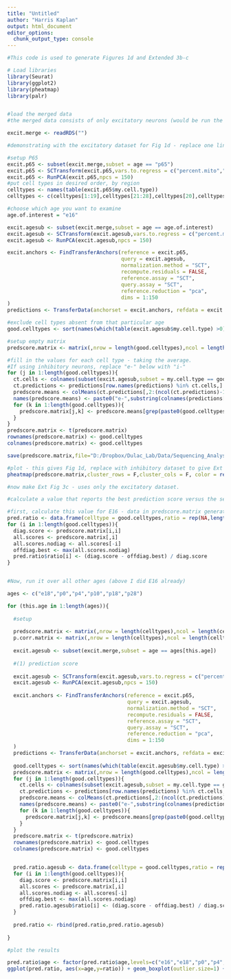 ---
title: "Untitled"
author: "Harris Kaplan"
output: html_document
editor_options: 
  chunk_output_type: console
---

```{r setup}

#This code is used to generate Figures 1d and Extended 3b-c

# Load libraries
library(Seurat)
library(ggplot2)
library(pheatmap)
library(palr)


#load the merged data
#the merged data consists of only excitatory neurons (would be run the same way with inhibitory neurons, just run separately), merged across all ages, then normalized using SCTransform across the entire dataset.

excit.merge <- readRDS("")

```


```{r Fig 1d and Ext Fig 3b}

#demonstrating with the excitatory dataset for Fig 1d - replace one line below "e-" to "i-" to run with the inhibitory dataset.

#setup P65
excit.p65 <- subset(excit.merge,subset = age == "p65")
excit.p65 <- SCTransform(excit.p65,vars.to.regress = c("percent.mito","percent.ribo","Percent.Largest.Gene"))
excit.p65 <- RunPCA(excit.p65,npcs = 150)
#put cell types in desired order, by region
celltypes <- names(table(excit.p65$my.cell.type))
celltypes <- c(celltypes[1:19],celltypes[21:28],celltypes[20],celltypes[29:37],celltypes[39:46],celltypes[38],celltypes[47],celltypes[50:57],celltypes[48:49],celltypes[58:64])

#choose which age you want to examine
age.of.interest = "e16"

excit.agesub <- subset(excit.merge,subset = age == age.of.interest)
excit.agesub <- SCTransform(excit.agesub,vars.to.regress = c("percent.mito","percent.ribo","Percent.Largest.Gene"))
excit.agesub <- RunPCA(excit.agesub,npcs = 150)

excit.anchors <- FindTransferAnchors(reference = excit.p65, 
                                     query = excit.agesub, 
                                     normalization.method = "SCT", 
                                     recompute.residuals = FALSE,
                                     reference.assay = "SCT",
                                     query.assay = "SCT",
                                     reference.reduction = "pca",
                                     dims = 1:150
)
predictions <- TransferData(anchorset = excit.anchors, refdata = excit.p65$my.cell.type, dims = 1:150)

#exclude cell types absent from that particular age
good.celltypes <- sort(names(which(table(excit.agesub$my.cell.type) >0)))

#setup empty matrix
predscore.matrix <- matrix(,nrow = length(good.celltypes),ncol = length(good.celltypes))

#fill in the values for each cell type - taking the average.
#If using inhibitory neurons, replace "e-" below with "i-"
for (j in 1:length(good.celltypes)){
  ct.cells <- colnames(subset(excit.agesub,subset = my.cell.type == good.celltypes[j]))
  ct.predictions <- predictions[row.names(predictions) %in% ct.cells,]
  predscore.means <- colMeans(ct.predictions[,2:(ncol(ct.predictions)-1)])
  names(predscore.means) <- paste0("e-",substring(colnames(predictions[2:(ncol(predictions)-1)]),20,22))
  for (k in 1:length(good.celltypes)){
    predscore.matrix[j,k] <- predscore.means[grep(paste0(good.celltypes[k],"$"),names(predscore.means))]
  }
}
predscore.matrix <- t(predscore.matrix)
rownames(predscore.matrix) <- good.celltypes
colnames(predscore.matrix) <- good.celltypes

save(predscore.matrix,file="D:/Dropbox/Dulac_Lab/Data/Sequencing_Analysis/10x_multiome/B6/excitatory/e16_to_p65_identity_matrix.RData")

#plot - this gives Fig 1d, replace with inhibitory dataset to give Ext Fig 3b.
pheatmap(predscore.matrix,cluster_rows = F,cluster_cols = F, color = rev(bathy_deep_pal(50)),border_color = NA)

```


```{r Ext Fig 3c}

#now make Ext Fig 3c - uses only the excitatory dataset.

#calculate a value that reports the best prediction score versus the second best - simply (best - 2ndbest) / best, so 0 if it's tied between the top 2, and 1 if it's perfectly just the top 1; if it's negative, that means the value on the diagonal wasn't the highest prediction.

#first, calculate this value for E16 - data in predscore.matrix generated in the code chunk above (Fig 1d).
pred.ratio <- data.frame(celltype = good.celltypes,ratio = rep(NA,length(good.celltypes)),age = age.of.interest)
for (i in 1:length(good.celltypes)){
  diag.score <- predscore.matrix[i,i]
  all.scores <- predscore.matrix[,i]
  all.scores.nodiag <- all.scores[-i]
  offdiag.best <- max(all.scores.nodiag)
  pred.ratio$ratio[i] <- (diag.score - offdiag.best) / diag.score
}


#Now, run it over all other ages (above I did E16 already)

ages <- c("e18","p0","p4","p10","p18","p28")

for (this.age in 1:length(ages)){
  
  #setup
  
  predscore.matrix <- matrix(,nrow = length(celltypes),ncol = length(celltypes))
  p.corr.matrix <- matrix(,nrow = length(celltypes),ncol = length(celltypes))
  
  excit.agesub <- subset(excit.merge,subset = age == ages[this.age])
  
  #(1) prediction score
  
  excit.agesub <- SCTransform(excit.agesub,vars.to.regress = c("percent.mito","percent.ribo","Percent.Largest.Gene"))
  excit.agesub <- RunPCA(excit.agesub,npcs = 150)
  
  excit.anchors <- FindTransferAnchors(reference = excit.p65, 
                                       query = excit.agesub, 
                                       normalization.method = "SCT", 
                                       recompute.residuals = FALSE,
                                       reference.assay = "SCT",
                                       query.assay = "SCT",
                                       reference.reduction = "pca",
                                       dims = 1:150
  )
  predictions <- TransferData(anchorset = excit.anchors, refdata = excit.p65$my.cell.type, dims = 1:150)
  
  good.celltypes <- sort(names(which(table(excit.agesub$my.cell.type) >0)))
  predscore.matrix <- matrix(,nrow = length(good.celltypes),ncol = length(good.celltypes))
  for (j in 1:length(good.celltypes)){
    ct.cells <- colnames(subset(excit.agesub,subset = my.cell.type == good.celltypes[j]))
    ct.predictions <- predictions[row.names(predictions) %in% ct.cells,]
    predscore.means <- colMeans(ct.predictions[,2:(ncol(ct.predictions)-1)])
    names(predscore.means) <- paste0("e-",substring(colnames(predictions[2:(ncol(predictions)-1)]),20,22))
    for (k in 1:length(good.celltypes)){
      predscore.matrix[j,k] <- predscore.means[grep(paste0(good.celltypes[k],"$"),names(predscore.means))]
    }
  }
  predscore.matrix <- t(predscore.matrix)
  rownames(predscore.matrix) <- good.celltypes
  colnames(predscore.matrix) <- good.celltypes


  pred.ratio.agesub <- data.frame(celltype = good.celltypes,ratio = rep(NA,length(good.celltypes)),age = ages[this.age])
  for (i in 1:length(good.celltypes)){
    diag.score <- predscore.matrix[i,i]
    all.scores <- predscore.matrix[,i]
    all.scores.nodiag <- all.scores[-i]
    offdiag.best <- max(all.scores.nodiag)
    pred.ratio.agesub$ratio[i] <- (diag.score - offdiag.best) / diag.score
  }
  
  pred.ratio <- rbind(pred.ratio,pred.ratio.agesub)
  
}

#plot the results

pred.ratio$age <- factor(pred.ratio$age,levels=c("e16","e18","p0","p4","p10","p18","p28"))
ggplot(pred.ratio, aes(x=age,y=ratio)) + geom_boxplot(outlier.size=1) + theme_classic()

```


